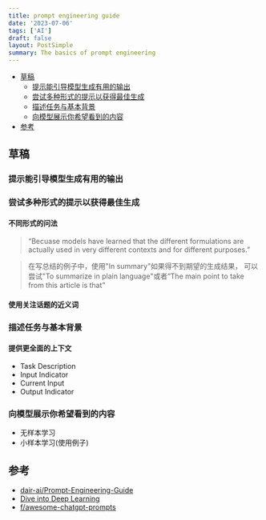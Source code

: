 ```yaml
---
title: prompt engineering guide
date: '2023-07-06'
tags: ['AI']
draft: false
layout: PostSimple
summary: The basics of prompt engineering
---
```


- [草稿](#草稿)
  - [提示能引导模型生成有用的输出](#提示能引导模型生成有用的输出)
  - [尝试多种形式的提示以获得最佳生成](#尝试多种形式的提示以获得最佳生成)
  - [描述任务与基本背景](#描述任务与基本背景)
  - [向模型展示你希望看到的内容](#向模型展示你希望看到的内容)
- [参考](#参考)

## 草稿

### 提示能引导模型生成有用的输出

### 尝试多种形式的提示以获得最佳生成

#### 不同形式的问法

> “Becuase models have learned that the different formulations are actually used in very different contexts and for different purposes.”

> 在写总结的例子中，使用"In summary"如果得不到期望的生成结果， 可以尝试"To summarize in plain language"或者“The main point to take from this article is that”

#### 使用关注话题的近义词

### 描述任务与基本背景

#### 提供更全面的上下文

- Task Description
- Input Indicator
- Current Input
- Output Indicator

### 向模型展示你希望看到的内容

- 无样本学习
- 小样本学习(使用例子)

## 参考

- [dair-ai/Prompt-Engineering-Guide](https://github.com/dair-ai/Prompt-Engineering-Guide)
- [Dive into Deep Learning](https://d2l.ai/)
- [f/awesome-chatgpt-prompts](https://github.com/f/awesome-chatgpt-prompts)
